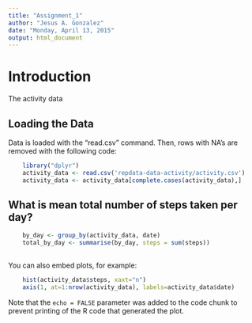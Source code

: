 ```yaml
---
title: "Assignment_1"
author: "Jesus A. Gonzalez"
date: "Monday, April 13, 2015"
output: html_document
---
```


# Introduction

The activity data


## Loading the Data
Data is loaded with the "read.csv" command. Then, rows with NA's are removed with the following code:

```r
    library("dplyr")
    activity_data <- read.csv('repdata-data-activity/activity.csv')
    activity_data <- activity_data[complete.cases(activity_data),]
```

## What is mean total number of steps taken per day?

```r
    by_day <- group_by(activity_data, date)
    total_by_day <- summarise(by_day, steps = sum(steps))
    
```

You can also embed plots, for example:

```r
    hist(activity_data$steps, xaxt="n")
    axis(1, at=1:nrow(activity_data), labels=activity_data$date)
```

Note that the `echo = FALSE` parameter was added to the code chunk to prevent printing of the R code that generated the plot.
